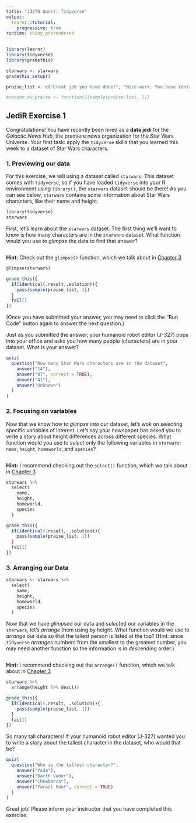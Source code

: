 ---
title: "J327D Quest: Tidyverse"
output: 
  learnr::tutorial:
    progressive: true
runtime: shiny_prerendered
---


```{r setup, include=FALSE}
library(learnr)
library(tidyverse) 
library(gradethis)

starwars <- starwars
gradethis_setup()

praise_list <- c("Great job you have done!", "Nice work. You have controlled your fear.", "Wow! The force is with you!", "Great job! Mind tricks don't work on you!")

#random_sw_praise <- function(){sample(praise_list, 1)}
```

## JediR Exercise 1

Congratulations! You have recently been hired as a **data jedi** for the *Galactic News Hub*, the premiere news organization for the Star Wars Universe. Your first task: apply the `tidyverse` skills that you learned this week to a dataset of Star Wars characters.

### 1. Previewing our data

For this exercise, we will using a dataset called `starwars`. This dataset comes with `tidyverse`, so if you have loaded `tidyverse` into your R environment using `library()`, the `starwars` dataset should be there! As you can see below, `starwars` contains some information about Star Wars characters, like their name and height.

```{r starwarsintro, eval = FALSE}
library(tidyverse)
starwars 
```

First, let's learn about the `starwars` dataset. The first thing we'll want to know is how many characters are in the `starwars` dataset. What function would you use to *glimpse* the data to find that answer?

```{r glimpseexercise, exercise = TRUE}

```

<div id="glimpseexercise-hint">
**Hint:** Check out the `glimpse()` function, which we talk about in [Chapter 3](https://utdata.github.io/rwdir/counts-import.html#glimpse-the-data)
</div>

```{r glimpseexercise-solution}
glimpse(starwars)
```

```{r glimpseexercise-check}
grade_this({
  if(identical(.result,.solution)){ 
    pass(sample(praise_list, 1))
  }
  fail()
})

```

(Once you have submitted your answer, you may need to click the "Run Code" button again to answer the next question.)

Just as you submitted the answer, your humanoid robot editor (J-327) pops into your office and asks you how many people (characters) are in your dataset. What is your answer?

```{r quiz-glimpse, echo = FALSE}
quiz(
  question("How many Star Wars characters are in the dataset",
    answer("14"),
    answer("87", correct = TRUE),
    answer("41"),
    answer("Unknown")
  )
)
```

### 2. Focusing on variables {data-progressive=TRUE}

Now that we know how to *glimpse* into our dataset, let's wok on *select*ing specific variables of interest. Let's say your newspaper has asked you to write a story about height differences across different species. What function would you use to *select* only the following variables in `starwars`: `name`, `height`, `homeworld`, and `species`?

```{r selectexercise, exercise = TRUE}

```

<div id="selectexercise-hint">
**Hint:** I recommend checking out the `select()` function, which we talk about in [Chapter 3](https://utdata.github.io/rwdir/counts-import.html#selecting-columns)
</div>

```{r selectexercise-solution}
starwars %>%
  select(
    name,
    height,
    homeworld,
    species
  )
```

```{r selectexercise-check}
grade_this({
  if(identical(.result, .solution)){
    pass(sample(praise_list, 1))
  }
  fail()
})
```

### 3. Arranging our Data {data-progressive=TRUE}

```{r arrangeexercise-setup, include=FALSE}
starwars <- starwars %>%
  select(
    name,
    height,
    homeworld,
    species
  )
```

Now that we have *glimpse*d our data and *select*ed our variables in the `starwars`, let's *arrange* them using by height. What function would we use to *arrange* our data so that the tallest person is listed at the top? (Hint: since `tidyverse` *arrange*s numbers from the smallest to the greatest number, you may need another function so the information is in *desc*ending order.)

```{r arrangeexercise, exercise = TRUE}

```

<div id="selectexercise-hint">
**Hint:** I recommend checking out the `arrange()` function, which we talk about in [Chapter 3](https://utdata.github.io/rwdir/counts-import.html#arrange-the-data)
</div>

```{r arrangeexercise-solution}
starwars %>%
  arrange(height %>% desc())
```

```{r arrangeexercise-check}
grade_this({
  if(identical(.result, .solution)){
    pass(sample(praise_list, 1))
  }
  fail()
})
```

So many tall characters! If your humanoid robot editor (J-327) wanted you to write a story about the tallest character in the dataset, who would that be?

```{r quiz-arrange, echo = FALSE}
quiz(
  question("Who is the tallest character?",
    answer("Yoda"),
    answer("Darth Vader"),
    answer("Chewbacca"),
    answer("Yarael Poof", correct = TRUE)
  )
)
```

Great job! Please inform your instructor that you have completed this exercise. 